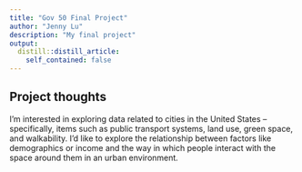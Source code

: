 ```yaml
---
title: "Gov 50 Final Project"
author: "Jenny Lu"
description: "My final project"
output:
  distill::distill_article:
    self_contained: false
---
```




## Project thoughts

I'm interested in exploring data related to cities in the United States -- specifically, items such as public transport systems, land use, green space, and walkability. I'd like to explore the relationship between factors like demographics or income and the way in which people interact with the space around them in an urban environment.